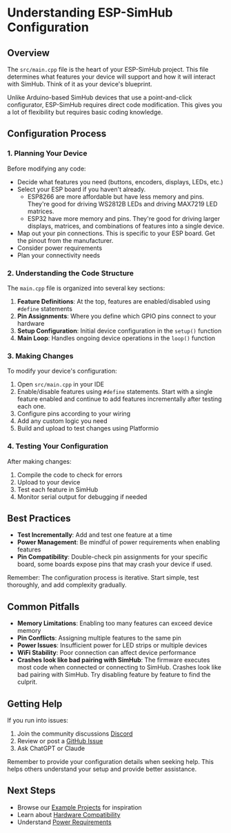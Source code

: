 # Understanding ESP-SimHub Configuration


## Overview

The `src/main.cpp` file is the heart of your ESP-SimHub project. This file determines what features your device will support and how it will interact with SimHub. Think of it as your device's blueprint.

<Callout type="info">
Unlike Arduino-based SimHub devices that use a point-and-click configurator, ESP-SimHub requires direct code modification. This gives you a lot of flexibility but requires basic coding knowledge.
</Callout>

## Configuration Process

### 1. Planning Your Device

Before modifying any code:
- Decide what features you need (buttons, encoders, displays, LEDs, etc.)
- Select your ESP board if you haven't already.
    - ESP8266 are more affordable but have less memory and pins. They're good for driving WS2812B LEDs and driving MAX7219 LED matrices.
    - ESP32 have more memory and pins. They're good for driving larger displays, matrices, and combinations of features into a single device.
- Map out your pin connections. This is specific to your ESP board. Get the pinout from the manufacturer.
- Consider power requirements
- Plan your connectivity needs

### 2. Understanding the Code Structure

The `main.cpp` file is organized into several key sections:

1. **Feature Definitions**: At the top, features are enabled/disabled using `#define` statements
2. **Pin Assignments**: Where you define which GPIO pins connect to your hardware
3. **Setup Configuration**: Initial device configuration in the `setup()` function
4. **Main Loop**: Handles ongoing device operations in the `loop()` function

### 3. Making Changes

To modify your device's configuration:

1. Open `src/main.cpp` in your IDE
2. Enable/disable features using `#define` statements. Start with a single feature enabled and continue to add features incrementally after testing each one.
3. Configure pins according to your wiring
4. Add any custom logic you need
5. Build and upload to test changes using Platformio

### 4. Testing Your Configuration

After making changes:
1. Compile the code to check for errors
2. Upload to your device
3. Test each feature in SimHub
4. Monitor serial output for debugging if needed

## Best Practices

- **Test Incrementally**: Add and test one feature at a time
- **Power Management**: Be mindful of power requirements when enabling features
- **Pin Compatibility**: Double-check pin assignments for your specific board, some boards expose pins that may crash your device if used.

<Callout type="info">
Remember: The configuration process is iterative. Start simple, test thoroughly, and add complexity gradually.
</Callout>

## Common Pitfalls

- **Memory Limitations**: Enabling too many features can exceed device memory
- **Pin Conflicts**: Assigning multiple features to the same pin
- **Power Issues**: Insufficient power for LED strips or multiple devices
- **WiFi Stability**: Poor connection can affect device performance
- **Crashes look like bad pairing with SimHub**: The firmware executes most code when connected or connecting to SimHub. Crashes look like bad pairing with SimHub. Try disabling feature by feature to find the culprit.

## Getting Help

If you run into issues:
1. Join the community discussions [Discord](https://discord.gg/CfvJySWTcE)
2. Review or post a [GitHub Issue](https://github.com/eCrowneEng/ESP-SimHub/issues)
3. Ask ChatGPT or Claude

<Callout type="warning">
Remember to provide your configuration details when seeking help. This helps others understand your setup and provide better assistance.
</Callout>

## Next Steps

- Browse our [Example Projects](/projects) for inspiration
- Learn about [Hardware Compatibility](/hardware/esp32)
- Understand [Power Requirements](/hardware/power-considerations)


